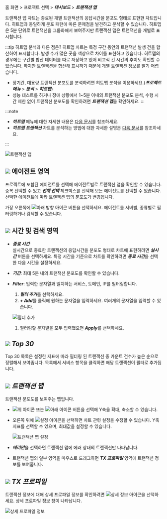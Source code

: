 홈 화면 > 프로젝트 선택 > ***대시보드*** > ***트랜잭션 맵***

트랜잭션 맵 차트는 종료된 개별 트랜잭션의 응답시간을 분포도 형태로 표현한 차트입니다. 히트맵과 동일하게 분포 패턴에 따른 문제점을 발견하고 분석할 수 있습니다. 히트맵은 5분 단위로 트랜잭션을 그룹화해서 보여주지만 트랜잭션 맵은 트랜잭션을 개별로 표시합니다.

:::tip 히트맵 분석과 다른 점은?
히트맵 차트는 특정 구간 동안의 트랜잭션 발생 건을 합산하여 표시합니다. 발생 수가 많은 곳을 색상으로 차이를 표현하고 있습니다. 히트맵의 경우에는 구간별 합산 데이터를 따로 저장하고 있어 비교적 긴 시간의 추이도 확인할 수 있습니다. 하지만 트랜잭션을 합산해 표시하기 때문에 개별 트랜잭션 정보를 알기 어렵습니다.

* 장기간, 대용량 트랜잭션 분포도를 분석하려면 히트맵 분석을 이용하세요.(***프로젝트 메뉴*** > ***분석*** > ***히트맵***)
* 성능 테스트를 하거나 장애 상황에서 1~5분 이내의 트랜잭션 분포도 분석, 수행 시간 제한 없이 트랜잭션 분포도를 확인하려면 ***트랜잭션 맵***을 확인하세요.
:::

:::note

* ***히트맵*** 메뉴에 대한 자세한 내용은 [다음 문서](trs-view)를 참조하세요. 
* ***히트맵 트랜잭션*** 차트를 분석하는 방법에 대한 자세한 설명은 [다음 문서](../best-practice-guides/about-apm-hitmap-class)를 참조하세요.

:::

![트랜잭션 맵](/img/dashboard-transaction-map.png)

## ![](/img/number-01.png) 에이전트 영역

프로젝트에 포함된 에이전트를 선택해 에이전트별로 트랜잭션 맵을 확인할 수 있습니다. 중복 선택할 수 있고 ***전체 선택*** 체크박스를 선택해 모든 에이전트를 선택할 수 있습니다. 선택한 에이전트에 따라 트랜잭션 맵의 분포도가 변경됩니다.

가장 오른쪽에 ![아래 방향 아이콘](/img/down-arrow.svg) 버튼을 선택하세요. 에이전트를 서버별, 종류별로 필터링하거나 검색할 수 있습니다.

## ![](/img/number-02.png) 시간 및 검색 영역

* ***종료 시간***<br/>
  실시간으로 종료한 트랜잭션의 응답시간을 분포도 형태로 차트에 표현하려면 ***실시간*** 버튼을 선택하세요. 특정 시간을 기준으로 차트를 확인하려면 ***종료 시간***을 선택한 다음 시간을 설정하세요.

* ***기간***: 최대 5분 내의 트랜잭션 분포도를 확인할 수 있습니다.

* ***Filter***: 입력한 문자열과 일치하는 서비스, 도메인, IP를 필터링합니다. 

  1. ***필터 추가***를 선택하세요.
  1. ***+ Add***를 클릭해 원하는 문자열을 입력하세요. 여러개의 문자열을 입력할 수 있습니다.
  
    ![필터 추가](/img/transactionmap-filter.png)

  1. 필터링할 문자열을 모두 입력했으면 ***Apply***를 선택하세요.

## ![](/img/number-03.png) ***Top 30***

Top 30 목록은 설정한 지표에 따라 필터링 된 트랜잭션 중 카운트 건수가 높은 순으로 정렬해서 보여줍니다. 목록에서 서비스 항목을 클릭하면 해당 트랜잭션이 필터로 추가됩니다.

## ![](/img/number-04.png) ***트랜잭션 맵***

트랜잭션 분포도를 보여주는 맵입니다. 

* ![위 아이콘](/img/up-arrow.svg) 또는 ![아래 아이콘](/img/down-arrow.svg) 버튼을 선택해 Y축을 확대, 축소할 수 있습니다.
* 오른쪽 위에 ![설정 아이콘](/img/ico-setting.svg)을 선택하면 차트 관련 설정을 수정할 수 있습니다. Y축 지표를 선택할 수 있으며, 최대값을 설정할 수 있습니다.

  ![트랜잭션 맵 설정](/img/transaction-map-setting.png)

* ***에러만***을 선택하면 트랜잭션 맵에 에러 상태의 트랜잭션만 나타납니다.
* 트랜잭션 맵의 일부 영역을 마우스로 드래그하면 ***TX 프로파일*** 영역에 트랜잭션 정보를 보여줍니다.

## ![](/img/number-05.png) ***TX 프로파일***

트랜잭션 정보에 대해 상세 프로파일 정보를 확인하려면 ![상세 정보 아이콘](/img/ico-detail-view.svg)을 선택하세요. 상세 프로파일 정보 창이 나타납니다.

![상세 프로파일 정보](/img/best-p/hitmap-transaction-sample-05.png)
